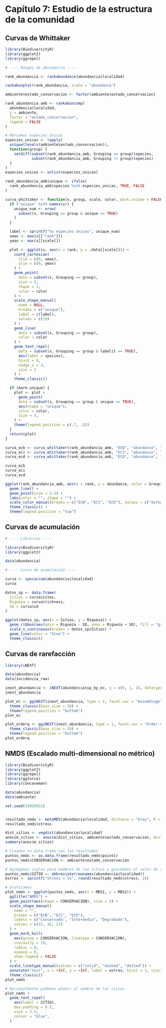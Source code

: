 # Capítulo 7: Estudio de la estructura de la comunidad

## Curvas de Whittaker

```r
library(BiodiversityR)
library(ggplot2)
library(ggrepel)

# ---- Rangos de abundancia ----

rank_abundancia <- rankabundance(abundancia$localidad)

rankabunplot(rank_abundancia, scale = "abundance")
```

```r
ambiente$estado_conservacion <- factor(ambiente$estado_conservacion)

rank_abundancia_amb <- rankabuncomp(
  abundancia$localidad,
  y = ambiente,
  factor = "estado_conservacion",
  legend = FALSE
)

# Marcamos especies únicas
especies_unicas <- lapply(
  unique(levels(ambiente$estado_conservacion)),
  function(group) {
    setdiff(subset(rank_abundancia_amb, Grouping == group)$species,
            subset(rank_abundancia_amb, Grouping != group)$species)
  }
)
especies_unicas <- unlist(especies_unicas)

rank_abundancia_amb$unique <- ifelse(
  rank_abundancia_amb$species %in% especies_unicas, TRUE, FALSE
)

curva_whittaker <- function(x, group, scale, color, mark.unique = FALSE) {
  if ("unique" %in% names(x)) {
    unique_num <- nrow(
      subset(x, Grouping == group & unique == TRUE)
    )
  }

  label <- sprintf("%s especies únicas", unique_num)
  xmax <- max(x[["rank"]])
  ymax <- max(x[[scale]])

  plot <- ggplot(x, aes(x = rank, y = .data[[scale]])) +
    coord_cartesian(
      xlim = c(0, xmax),
      ylim = c(0, ymax)
    ) +
    geom_point(
      data = subset(x, Grouping == group),
      size = 3,
      shape = 1,
      color = color
    ) +
    scale_shape_manual(
      name = NULL,
      breaks = c("unique"),
      label = c(label),
      values = c(19)
    ) +
    geom_line(
      data = subset(x, Grouping == group),
      color = color
    ) +
    geom_text_repel(
      data = subset(x, Grouping == group & labelit == TRUE),
      aes(label = species),
      hjust = 0,
      nudge_x = 3,
      size = 3
    ) +
    theme_classic()

  if (mark.unique) {
    plot <- plot +
      geom_point(
      data = subset(x, Grouping == group & unique == TRUE),
      aes(shape = "unique"),
      color = color,
      size = 3,
    ) +
    theme(legend.position = c(.7, .5))
  }
  return(plot)
}
```

```r
curva_ecb <- curva_whittaker(rank_abundancia_amb, "ECB", "abundance", "darkgreen", mark.unique = TRUE)
curva_eci <- curva_whittaker(rank_abundancia_amb, "ECI", "abundance", "orange", mark.unique = TRUE)
curva_ecd <- curva_whittaker(rank_abundancia_amb, "ECD", "abundance", "red", mark.unique = TRUE)

curva_ecb
curva_eci
curva_ecd
```

```r
ggplot(rank_abundancia_amb, aes(x = rank, y = abundance, color = Grouping)) +
  geom_line() +
  geom_point(size = 2.5) +
  labs(color = "", shape = "") +
  scale_color_manual(breaks = c("ECB", "ECI", "ECD"), values = c("darkgreen", "orange", "red"))+
  theme_classic() +
  theme(legend.position = "top")
```

## Curvas de acumulación

```r
# ---- Librerias ----

library(BiodiversityR)
library(ggplot2)

data(abundancia)

# ---- Curva de acumulación ----

curva <- specaccum(abundancia$localidad)
curva

datos_sp <- data.frame(
  Sitios = curva$sites,
  Riqueza = curva$richness,
  SD = curva$sd
)

ggplot(datos_sp, aes(x = Sitios, y = Riqueza)) +
  geom_ribbon(aes(ymin = Riqueza - SD, ymax = Riqueza + SD), fill = "grey90") +
  scale_x_continuous(breaks = datos_sp$Sitios) +
  geom_line(color = "blue") +
  theme_classic()
```

## Curvas de rarefacción

```r
library(iNEXT)

data(abundancia)
data(incidencia_raw)

inext_abundancia <- iNEXT(abundancia$sp_by_ec, q = c(0, 1, 2), datatype = "abundance")
inext_abundancia
```
```r
plot_ec <- ggiNEXT(inext_abundancia, type = 1, facet.var = "Assemblage") +
  theme_classic(base_size = 10) +
  theme(legend.position = "bottom")
plot_ec
```

```r
plot_orderq <- ggiNEXT(inext_abundancia, type = 1, facet.var = "Order.q") +
  theme_classic(base_size = 10) +
  theme(legend.position = "bottom")
plot_orderq
```

## NMDS (Escalado multi-dimensional no métrico)

```r
library(BiodiversityR)
library(ggplot2)
library(ggrepel)
library(ggforce)
library(concaveman)

data(abundancia)
data(ambiente)

set.seed(19950922)


resultado_nmds <- metaMDS(abundancia$localidad, distance = "bray", K = 2)
resultado_nmds$stress

dist_sitios <- vegdist(abundancia$localidad)
anosim_sitios <- anosim(dist_sitios, ambiente$estado_conservacion, distance = "bray")
summary(anosim_sitios)

# Creamos un data.frame con los resultados
puntos_nmds <- as.data.frame(resultado_nmds$points)
puntos_nmds$CONSERVACION <- ambiente$estado_conservacion

# Agregamos siglas para nombres de los sitios y guardamos el valor de stress
puntos_nmds$SITIO <- abbreviate(rownames(abundancia$localidad))
estres <- sprintf("Stress = %s", round(resultado_nmds$stress, 2))

# Graficamos
plot_nmds <- ggplot(puntos_nmds, aes(x = MDS1, y = MDS2)) +
  ggtitle("NMDS") +
  geom_point(aes(shape = CONSERVACION), size = 3) +
  scale_shape_manual(
    name = "",
    breaks = c("ECB", "ECI", "ECD"),
    labels = c("Conservado", "Intermedio", "Degradado"),
    values = c(15, 16, 17)
  ) +
  geom_mark_hull(
    aes(group = CONSERVACION, linetype = CONSERVACION),
    concavity = 10,
    radius = 0,
    expand = 0,
    show.legend = FALSE
  ) +
  scale_linetype_manual(values = c("solid", "dashed", "dotted")) +
  annotate("text", x = +Inf, y = +Inf, label = estres, hjust = 1, vjust = 1) +
  theme_classic()
plot_nmds

# Opcionalmente podemos añadir el nombre de los sitios
plot_nmds +
  geom_text_repel(
    aes(label = SITIO),
    box.padding = 0.5,
    size = 3.5,
    colour = "blue",
  )
```

